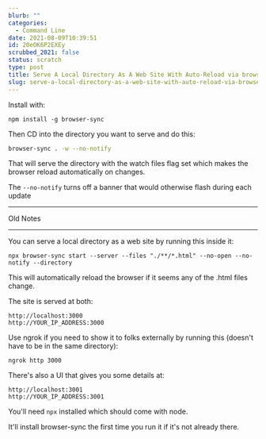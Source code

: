 ```yaml
---
blurb: ""
categories:
  - Command Line
date: 2021-08-09T10:39:51
id: 20eOK6P2EXEy
scrubbed_2021: false
status: scratch
type: post
title: Serve A Local Directory As A Web Site With Auto-Reload via browser-sync
slug: serve-a-local-directory-as-a-web-site-with-auto-reload-via-browser-sync--20eok6p2exey
---
```



Install with:

```
npm install -g browser-sync
```

Then CD into the directory you want to serve and do this:

```bash
browser-sync . -w --no-notify
```

That will serve the directory with the watch files flag set which makes the browser reload automatically on changes. 

The `--no-notify` turns off a banner that would otherwise flash during each update



---

Old Notes

---


You can serve a local directory as a web site by running this inside it:

```command
npx browser-sync start --server --files "./**/*.html" --no-open --no-notify --directory
```

This will automatically reload the browser if it seems any of the .html files change. 

The site is served at both:

```
http://localhost:3000
http://YOUR_IP_ADDRESS:3000
```

Use ngrok if you need to show it to folks externally by running this (doesn't have to be in the same directory):

```command
ngrok http 3000
```

There's also a UI that gives you some details at:

```
http://localhost:3001
http://YOUR_IP_ADDRESS:3001
```

You'll need `npx` installed which should come with node. 

It'll install browser-sync the first time you run it if it's not already there.